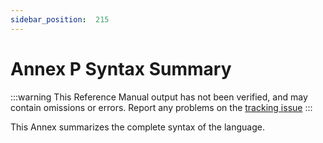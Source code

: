 ---
sidebar_position:  215
---

# Annex P Syntax Summary

:::warning
This Reference Manual output has not been verified,
and may contain omissions or errors.
Report any problems on the [tracking issue](https://github.com/ada-lang-io/ada-lang-io/issues/20)
:::


<p>This Annex summarizes the complete syntax of the language.<br /></p>

